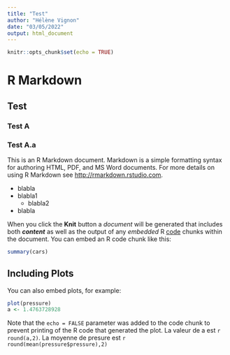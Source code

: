 ```yaml
---
title: "Test"
author: "Hélène Vignon"
date: "03/05/2022"
output: html_document
---
```


```r
knitr::opts_chunk$set(echo = TRUE)
```

# R Markdown
## Test 
### Test A 
### Test A.a

This is an R Markdown document. Markdown is a simple formatting syntax for authoring HTML, PDF, and MS Word documents. For more details on using R Markdown see <http://rmarkdown.rstudio.com>.

- blabla
 - blabla1
    - blabla2
- blabla


When you click the **Knit** button a *document* will be generated that includes both ***content*** as well as the output of any _embedded_ R <u>code</u> chunks within the document. You can embed an R code chunk like this:

```r
summary(cars)
```

## Including Plots

You can also embed plots, for example:

```r
plot(pressure)
a <- 1.4763728928
```

Note that the `echo = FALSE` parameter was added to the code chunk to prevent printing of the R code that generated the plot. La valeur de a est `r round(a,2)`. La moyenne de presure est `r round(mean(pressure$pressure),2)`
